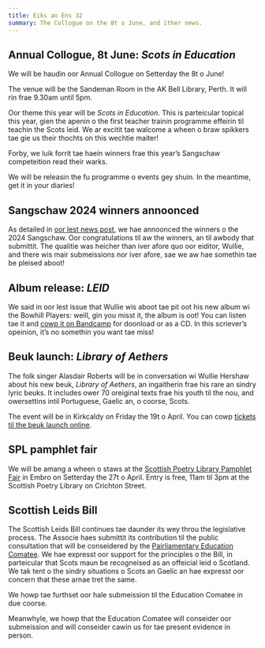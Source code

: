 ```yaml
---
title: Eiks an Ens 32
summary: The Collogue on the 8t o June, and ither news.
---
```


## Annual Collogue, 8t June: _Scots in Education_

We will be haudin oor Annual Collogue on Setterday the 8t o June!

The venue will be the Sandeman Room in the AK Bell Library, Perth. It will rin
frae 9.30am until 5pm.

Oor theme this year will be _Scots in Education_. This is parteicular topical
this year, gien the apenin o the first teacher trainin programme effeirin til
teachin the Scots leid.  We ar excitit tae walcome a wheen o braw spikkers tae
gie us their thochts on this wechtie maiter!

Forby, we luik forrit tae haein winners frae this year’s Sangschaw competeition
read their warks.

We will be releasin the fu programme o events gey shuin. In the meantime, get it
in your diaries!

## Sangschaw 2024 winners annoonced

As detailed in [oor lest news post](/sco/news/2024-03-25-sangschaw-winners), we
hae annoonced the winners o the 2024 Sangschaw. Oor congratulations til aw the
winners, an til awbody that submittit. The qualitie was heicher than iver afore
quo oor eiditor, Wullie, and there wis mair submeissions nor iver afore, sae
we aw hae somethin tae be pleised aboot!

## Album release: _LEID_

We said in oor lest issue that Wullie wis aboot tae pit oot his new album wi the
Bowhill Players: weill, gin you misst it, the album is oot! You can listen tae
it and [cowp it on Bandcamp](https://thebowhillplayers.bandcamp.com/album/leid)
for doonload or as a CD. In this scriever’s opeinion, it’s no somethin you want
tae miss!

## Beuk launch: _Library of Aethers_

The folk singer Alasdair Roberts will be in conversation wi Wullie Hershaw about
his new beuk, _Library of Aethers_, an ingaitherin frae his rare an sindry
lyric beuks. It includes ower 70 oreiginal texts frae his youth til the nou, and
owersettins intil Portuguese, Gaelic an, o coorse, Scots.

The event will be in Kirkcaldy on Friday the 19t o April. You can cowp
[tickets til the beuk launch online](https://www.ticketsource.co.uk/whats-on/kirkcaldy/the-kitchen-treasury/library-of-aethers-book-launch-w-alasdair-roberts-and-william-hershaw/e-jbxzld).

## SPL pamphlet fair

We will be amang a wheen o staws at the
[Scottish Poetry Library Pamphlet Fair](https://www.scottishpoetrylibrary.org.uk/spl-pamphlet-fair-2023/)
in Embro on Setterday the 27t o April. Entry is free, 11am til 3pm at the
Scottish Poetry Library on Crichton Street.

## Scottish Leids Bill

The Scottish Leids Bill continues tae daunder its wey throu the legislative
process. The Associe haes submittit its contribution til the public consultation
that will be conseidered by the
[Pairliamentary Education Comatee](https://www.parliament.scot/chamber-and-committees/committees/current-and-previous-committees/session-6-education-children-and-young-people-committee).
We hae expresst oor support for the principles o the Bill, in parteicular that
Scots maun be recogneised as an offeicial leid o Scotland. We tak tent o the
sindry situations o Scots an Gaelic an hae expresst oor concern that these arnae
tret the same.

We howp tae furthset oor hale submeission til the Education Comatee in due
coorse.

Meanwhyle, we howp that the Education Comatee will conseider oor submeission and
will conseider cawin us for tae present evidence in person.
